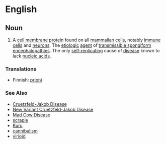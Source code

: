 =English=

==Noun==

#A [[cell membrane]] [[protein]] found on all [[mammal]]ian [[cell]]s, notably [[immune cell]]s and [[neuron]]s.  The [[etiologic]] [[agent]] of [[transmissible spongiform encephalopathy|transmissible spongiform encephalopathies]]. The only [[self-replicating]] cause of [[disease]] known to lack [[nucleic acid]]s.

===Translations===
*Finnish: [[prioni]]

===See Also===

*[[Cruetzfeld-Jakob Disease]]
*[[New Variant Cruetzfeld-Jakob Disease]]
*[[Mad Cow Disease]]
*[[scrapie]]
*[[Kuru]]
*[[cannibalism]]
*[[virioid]]